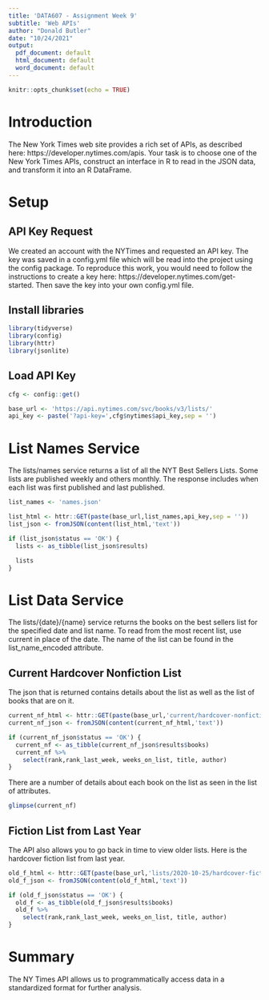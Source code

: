 ```yaml
---
title: 'DATA607 - Assignment Week 9'
subtitle: 'Web APIs'
author: "Donald Butler"
date: "10/24/2021"
output:
  pdf_document: default
  html_document: default
  word_document: default
---
```


```r
knitr::opts_chunk$set(echo = TRUE)
```

# Introduction

The New York Times web site provides a rich set of APIs, as described here: https://developer.nytimes.com/apis. Your task is to choose one of the New York Times APIs, construct an interface in R to read in the JSON data, and
transform it into an R DataFrame.

# Setup

## API Key Request

We created an account with the NYTimes and requested an API key. The key was saved in a config.yml file which will be read into the project using the config package. To reproduce this work, you would need to follow the instructions to create a key here: https://developer.nytimes.com/get-started. Then save the key into your own config.yml file.

## Install libraries

```r
library(tidyverse)
library(config)
library(httr)
library(jsonlite)
```

## Load API Key

```r
cfg <- config::get()

base_url <- 'https://api.nytimes.com/svc/books/v3/lists/'
api_key <- paste('?api-key=',cfg$nytimes$api_key,sep = '')
```

# List Names Service

The lists/names service returns a list of all the NYT Best Sellers Lists. Some lists are published weekly and others monthly. The response includes when each list was first published and last published.

```r
list_names <- 'names.json'

list_html <- httr::GET(paste(base_url,list_names,api_key,sep = ''))
list_json <- fromJSON(content(list_html,'text'))

if (list_json$status == 'OK') {
  lists <- as_tibble(list_json$results)

  lists
}
```

# List Data Service

The lists/{date}/{name} service returns the books on the best sellers list for the specified date and list name. To read from the most recent list, use current in place of the date. The name of the list can be found in the list_name_encoded attribute.

## Current Hardcover Nonfiction List

The json that is returned contains details about the list as well as the list of books that are on it.

```r
current_nf_html <- httr::GET(paste(base_url,'current/hardcover-nonfiction.json',api_key,sep = ''))
current_nf_json <- fromJSON(content(current_nf_html,'text'))

if (current_nf_json$status == 'OK') {
  current_nf <- as_tibble(current_nf_json$results$books)
  current_nf %>%
    select(rank,rank_last_week, weeks_on_list, title, author)
}
```
There are a number of details about each book on the list as seen in the list of attributes. 

```r
glimpse(current_nf)
```

## Fiction List from Last Year

The API also allows you to go back in time to view older lists. Here is the hardcover fiction list from last year.

```r
old_f_html <- httr::GET(paste(base_url,'lists/2020-10-25/hardcover-fiction.json',api_key,sep = ''))
old_f_json <- fromJSON(content(old_f_html,'text'))

if (old_f_json$status == 'OK') {
  old_f <- as_tibble(old_f_json$results$books)
  old_f %>%
    select(rank,rank_last_week, weeks_on_list, title, author)
}
```
# Summary

The NY Times API allows us to programmatically access data in a standardized format for further analysis.

